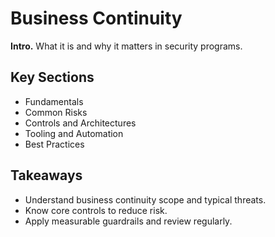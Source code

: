 # Business Continuity

**Intro.** What it is and why it matters in security programs.

## Key Sections
- Fundamentals
- Common Risks
- Controls and Architectures
- Tooling and Automation
- Best Practices

## Takeaways
- Understand business continuity scope and typical threats.
- Know core controls to reduce risk.
- Apply measurable guardrails and review regularly.
